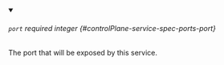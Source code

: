 
<details className="config-field" data-expandable="false" open>
<summary>

###### `port` <span className="config-field-required" data-required="false">required</span> <span className="config-field-type">integer</span> <span className="config-field-default"></span> <span className="config-field-enum"></span> {#controlPlane-service-spec-ports-port}

The port that will be exposed by this service.

</summary>



</details>
